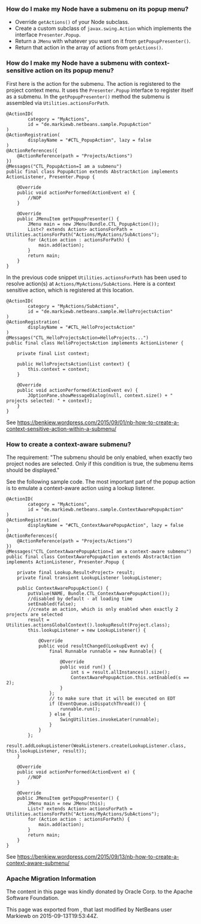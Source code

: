 <!--

    Licensed to the Apache Software Foundation (ASF) under one
    or more contributor license agreements.  See the NOTICE file
    distributed with this work for additional information
    regarding copyright ownership.  The ASF licenses this file
    to you under the Apache License, Version 2.0 (the
    "License"); you may not use this file except in compliance
    with the License.  You may obtain a copy of the License at

      http://www.apache.org/licenses/LICENSE-2.0

    Unless required by applicable law or agreed to in writing,
    software distributed under the License is distributed on an
    "AS IS" BASIS, WITHOUT WARRANTIES OR CONDITIONS OF ANY
    KIND, either express or implied.  See the License for the
    specific language governing permissions and limitations
    under the License.

-->

===How do I make my Node have a submenu on its popup menu?===

* Override <tt>getActions()</tt> of your Node subclass.
* Create a custom subclass of <tt>javax.swing.Action</tt> which implements the interface <tt>Presenter.Popup</tt>.
* Return a <tt>JMenu</tt> with whatever you want on it from <tt>getPopupPresenter()</tt>.
* Return that action in the array of actions from <tt>getActions()</tt>.

===How do I make my Node have a submenu with context-sensitive action on its popup menu?===


First here is the action for the submenu. The action is registered to the project context menu. It uses the <code>Presenter.Popup</code> interface to register itself as a submenu. In the <code>getPopupPresenter()</code> method the submenu is assembled via
<code>Utilities.actionsForPath</code>.
<pre>
@ActionID(
        category = "MyActions",
        id = "de.markiewb.netbeans.sample.PopupAction"
)
@ActionRegistration(
        displayName = "#CTL_PopupAction", lazy = false
)
@ActionReferences({
    @ActionReference(path = "Projects/Actions")
})
@Messages("CTL_PopupAction=I am a submenu")
public final class PopupAction extends AbstractAction implements ActionListener, Presenter.Popup {

    @Override
    public void actionPerformed(ActionEvent e) {
        //NOP
    }

    @Override
    public JMenuItem getPopupPresenter() {
        JMenu main = new JMenu(Bundle.CTL_PopupAction());
        List<? extends Action> actionsForPath = Utilities.actionsForPath("Actions/MyActions/SubActions");
        for (Action action : actionsForPath) {
            main.add(action);
        }
        return main;
    }
}
</pre>

In the previous code snippet <code>Utilities.actionsForPath</code> has been used to resolve action(s) at <code>Actions/MyActions/SubActions</code>. Here is a context sensitive action, which is registered at this location.

<pre>
@ActionID(
        category = "MyActions/SubActions",
        id = "de.markiewb.netbeans.sample.HelloProjectsAction"
)
@ActionRegistration(
        displayName = "#CTL_HelloProjectsAction"
)
@Messages("CTL_HelloProjectsAction=HelloProjects...")
public final class HelloProjectsAction implements ActionListener {

    private final List context;

    public HelloProjectsAction(List context) {
        this.context = context;
    }

    @Override
    public void actionPerformed(ActionEvent ev) {
        JOptionPane.showMessageDialog(null, context.size() + " projects selected: " + context);
    }
}
</pre>

See https://benkiew.wordpress.com/2015/09/01/nb-how-to-create-a-context-sensitive-action-within-a-submenu/

===How to create a context-aware submenu?===
The requirement: "The submenu should be only enabled, when exactly two project nodes are selected. Only if this condition is true, the submenu items should be displayed."


See the following sample code. The most important part of the popup action is to emulate a context-aware action using a lookup listener.
<pre>
@ActionID(
        category = "MyActions",
        id = "de.markiewb.netbeans.sample.ContextAwarePopupAction"
)
@ActionRegistration(
        displayName = "#CTL_ContextAwarePopupAction", lazy = false
)
@ActionReferences({
    @ActionReference(path = "Projects/Actions")
})
@Messages("CTL_ContextAwarePopupAction=I am a context-aware submenu")
public final class ContextAwarePopupAction extends AbstractAction implements ActionListener, Presenter.Popup {

    private final Lookup.Result<Project> result;
    private final transient LookupListener lookupListener;

    public ContextAwarePopupAction() {
        putValue(NAME, Bundle.CTL_ContextAwarePopupAction());
        //disabled by default - at loading time
        setEnabled(false);
        //create an action, which is only enabled when exactly 2 projects are selected
        result = Utilities.actionsGlobalContext().lookupResult(Project.class);
        this.lookupListener = new LookupListener() {

            @Override
            public void resultChanged(LookupEvent ev) {
                final Runnable runnable = new Runnable() {

                    @Override
                    public void run() {
                        int s = result.allInstances().size();
                        ContextAwarePopupAction.this.setEnabled(s == 2);
                    }
                };
                // to make sure that it will be executed on EDT
                if (EventQueue.isDispatchThread()) {
                    runnable.run();
                } else {
                    SwingUtilities.invokeLater(runnable);
                }
            }
        };
        result.addLookupListener(WeakListeners.create(LookupListener.class, this.lookupListener, result));
    }

    @Override
    public void actionPerformed(ActionEvent e) {
        //NOP
    }

    @Override
    public JMenuItem getPopupPresenter() {
        JMenu main = new JMenu(this);
        List<? extends Action> actionsForPath = Utilities.actionsForPath("Actions/MyActions/SubActions");
        for (Action action : actionsForPath) {
            main.add(action);
        }
        return main;
    }
}
</pre>
See https://benkiew.wordpress.com/2015/09/13/nb-how-to-create-a-context-aware-submenu/

===Apache Migration Information===

The content in this page was kindly donated by Oracle Corp. to the
Apache Software Foundation.

This page was exported from , 
that last modified by NetBeans user Markiewb 
on 2015-09-13T19:53:44Z.

